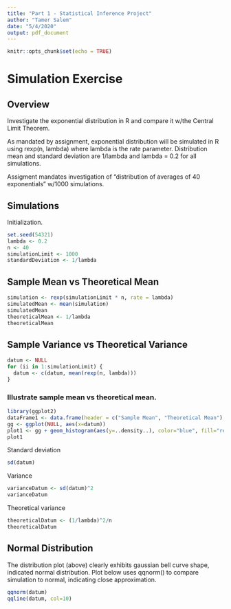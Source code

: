 ```yaml
---
title: "Part 1 - Statistical Inference Project"
author: "Tamer Salem"
date: "5/4/2020"
output: pdf_document
---
```


```r
knitr::opts_chunk$set(echo = TRUE)
```

# Simulation Exercise

## Overview

Investigate the exponential distribution in R and compare it w/the Central Limit Theorem.  

As mandated by assignment, exponential distribution will be simulated in R using rexp(n, lambda) where lambda is the rate parameter.  Distribution mean and standard deviation are 1/lambda and lambda = 0.2 for all simulations.

Assigment mandates investigation of "distribution of averages of 40 exponentials" w/1000 simulations.

## Simulations

Initialization.

```r
set.seed(54321)
lambda <- 0.2
n <- 40
simulationLimit <- 1000
standardDeviation <- 1/lambda
```

## Sample Mean vs Theoretical Mean

```r
simulation <- rexp(simulationLimit * n, rate = lambda)
simulatedMean <- mean(simulation)
simulatedMean
theoreticalMean <- 1/lambda
theoreticalMean
```

## Sample Variance vs Theoretical Variance

```r
datum <- NULL
for (ii in 1:simulationLimit) {
  datum <- c(datum, mean(rexp(n, lambda)))
}
```

### Illustrate sample mean vs theoretical mean.  

```r
library(ggplot2)
dataFrame1 <- data.frame(header = c("Sample Mean", "Theoretical Mean"), values = c(simulatedMean, theoreticalMean))
gg <- ggplot(NULL, aes(x=datum))
plot1 <- gg + geom_histogram(aes(y=..density..), color="blue", fill="red", binwidth=0.1) + labs(title = "Sample vs Theoretical Mean") + geom_density(color="black") + geom_vline(data=dataFrame1, aes(xintercept=values, linetype=header, color=header), show.legend=TRUE)
plot1
```

Standard deviation

```r
sd(datum)
```

Variance

```r
varianceDatum <- sd(datum)^2
varianceDatum
```

Theoretical variance

```r
theoreticalDatum <- (1/lambda)^2/n
theoreticalDatum
```

## Normal Distribution

The distribution plot (above) clearly exhibits gaussian bell curve shape, indicated normal distribution.  Plot below uses qqnorm() to compare simulation to normal, indicating close approximation.

```r
qqnorm(datum)
qqline(datum, col=10)
```
